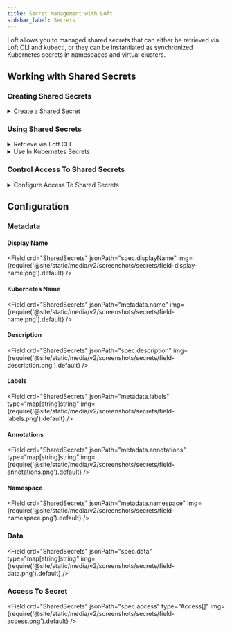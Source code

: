 ```yaml
---
title: Secret Management with Loft
sidebar_label: Secrets
---
```





Loft allows you to managed shared secrets that can either be retrieved via Loft CLI and kubectl, or they can be instantiated as synchronized Kubernetes secrets in namespaces and virtual clusters.


## Working with Shared Secrets

### Creating Shared Secrets
<details>
  <summary>Create a Shared Secret</summary>
  <PartialSecretCreateUI/>
</details>


### Using Shared Secrets
<details>
  <summary>Retrieve via Loft CLI</summary>
  <PartialSecretUseCLI/>
</details>

<details>
  <summary>Use In Kubernetes Secrets</summary>
  <PartialSecretUseKubectl/>
</details>


### Control Access To Shared Secrets
<details>
  <summary>Configure Access To Shared Secrets</summary>
  <PartialSecretAccessUI/>
</details>


## Configuration

### Metadata

#### Display Name
<Field crd="SharedSecrets" jsonPath="spec.displayName" img={require('@site/static/media/v2/screenshots/secrets/field-display-name.png').default} />

#### Kubernetes Name
<Field crd="SharedSecrets" jsonPath="metadata.name" img={require('@site/static/media/v2/screenshots/secrets/field-name.png').default} />

#### Description
<Field crd="SharedSecrets" jsonPath="spec.description" img={require('@site/static/media/v2/screenshots/secrets/field-description.png').default} />

#### Labels
<Field crd="SharedSecrets" jsonPath="metadata.labels" type="map[string]string" img={require('@site/static/media/v2/screenshots/secrets/field-labels.png').default} />

#### Annotations
<Field crd="SharedSecrets" jsonPath="metadata.annotations" type="map[string]string" img={require('@site/static/media/v2/screenshots/secrets/field-annotations.png').default} />

#### Namespace
<Field crd="SharedSecrets" jsonPath="metadata.namespace" img={require('@site/static/media/v2/screenshots/secrets/field-namespace.png').default} />


### Data
<Field crd="SharedSecrets" jsonPath="spec.data" type="map[string]string" img={require('@site/static/media/v2/screenshots/secrets/field-data.png').default} />


### Access To Secret
<Field crd="SharedSecrets" jsonPath="spec.access" type="Access[]" img={require('@site/static/media/v2/screenshots/secrets/field-access.png').default} />

